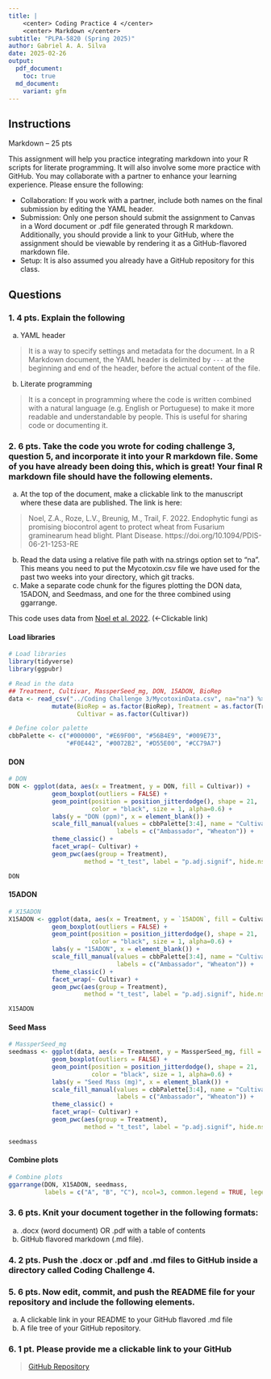 ```yaml
---
title: |
    <center> Coding Practice 4 </center> 
    <center> Markdown </center> 
subtitle: "PLPA-5820 (Spring 2025)"
author: Gabriel A. A. Silva
date: 2025-02-26
output:
  pdf_document:
    toc: true
  md_document:
    variant: gfm
---
```


## Instructions
Markdown – 25 pts

This assignment will help you practice integrating markdown into your R scripts for literate programming. It will also involve some more practice with GitHub. You may collaborate with a partner to enhance your learning experience. Please ensure the following:

- Collaboration: If you work with a partner, include both names on the final submission by editing the YAML header.
- Submission: Only one person should submit the assignment to Canvas in a Word document or .pdf file generated through R markdown. Additionally, you should provide a link to your GitHub, where the assignment should be viewable by rendering it as a GitHub-flavored markdown file. 
- Setup: It is also assumed you already have a GitHub repository for this class. 

## Questions
### 1. 4 pts. Explain the following
  a. YAML header
  
  > It is a way to specify settings and metadata for the document. In a R Markdown document, the YAML header is delimited by `---` at the beginning and end of the header, before the actual content of the file.
  
  b. Literate programming
  
  > It is a concept in programming where the code is written combined with a natural language (e.g. English or Portuguese) to make it more readable and understandable by people. This is useful for sharing code or documenting it.

### 2. 6 pts. Take the code you wrote for coding challenge 3, question 5, and incorporate it into your R markdown file. Some of you have already been doing this, which is great! Your final R markdown file should have the following elements.
  a. At the top of the document, make a clickable link to the manuscript where these data are published. The link is here:  
  
  > Noel, Z.A., Roze, L.V., Breunig, M., Trail, F. 2022. Endophytic fungi as promising biocontrol agent to protect wheat from Fusarium graminearum head blight. Plant Disease. https://doi.org/10.1094/PDIS-06-21-1253-RE
  
  b. Read the data using a relative file path with na.strings option set to “na”. This means you need to put the Mycotoxin.csv file we have used for the past two weeks into your directory, which git tracks. 
  c. Make a separate code chunk for the figures plotting the DON data, 15ADON, and Seedmass, and one for the three combined using ggarrange.


This code uses data from [Noel et al. 2022](https://doi.org/10.1094/PDIS-06-21-1253-RE). (<-Clickable link)

#### Load libraries

```r
# Load libraries
library(tidyverse)
library(ggpubr)

# Read in the data
## Treatment, Cultivar, MassperSeed_mg, DON, 15ADON, BioRep
data <- read_csv("../Coding Challenge 3/MycotoxinData.csv", na="na") %>% 
            mutate(BioRep = as.factor(BioRep), Treatment = as.factor(Treatment),
                   Cultivar = as.factor(Cultivar))

# Define color palette
cbbPalette <- c("#000000", "#E69F00", "#56B4E9", "#009E73",
                "#F0E442", "#0072B2", "#D55E00", "#CC79A7")
```

#### DON

```r
# DON
DON <- ggplot(data, aes(x = Treatment, y = DON, fill = Cultivar)) +
            geom_boxplot(outliers = FALSE) +
            geom_point(position = position_jitterdodge(), shape = 21,
                       color = "black", size = 1, alpha=0.6) +
            labs(y = "DON (ppm)", x = element_blank()) +
            scale_fill_manual(values = cbbPalette[3:4], name = "Cultivar",
                              labels = c("Ambassador", "Wheaton")) +
            theme_classic() +
            facet_wrap(~ Cultivar) +
            geom_pwc(aes(group = Treatment),
                     method = "t_test", label = "p.adj.signif", hide.ns = TRUE)

DON
```

#### 15ADON

```r
# X15ADON
X15ADON <- ggplot(data, aes(x = Treatment, y = `15ADON`, fill = Cultivar)) +
            geom_boxplot(outliers = FALSE) +
            geom_point(position = position_jitterdodge(), shape = 21,
                       color = "black", size = 1, alpha=0.6) +
            labs(y = "15ADON", x = element_blank()) +
            scale_fill_manual(values = cbbPalette[3:4], name = "Cultivar",
                              labels = c("Ambassador", "Wheaton")) +
            theme_classic() +
            facet_wrap(~ Cultivar) +
            geom_pwc(aes(group = Treatment),
                     method = "t_test", label = "p.adj.signif", hide.ns = TRUE)

X15ADON
```

#### Seed Mass

```r
# MassperSeed_mg
seedmass <- ggplot(data, aes(x = Treatment, y = MassperSeed_mg, fill = Cultivar)) +
            geom_boxplot(outliers = FALSE) +
            geom_point(position = position_jitterdodge(), shape = 21,
                       color = "black", size = 1, alpha=0.6) +
            labs(y = "Seed Mass (mg)", x = element_blank()) +
            scale_fill_manual(values = cbbPalette[3:4], name = "Cultivar",
                              labels = c("Ambassador", "Wheaton")) +
            theme_classic() +
            facet_wrap(~ Cultivar) +
            geom_pwc(aes(group = Treatment),
                     method = "t_test", label = "p.adj.signif", hide.ns = TRUE)

seedmass
```

#### Combine plots

```r
# Combine plots
ggarrange(DON, X15ADON, seedmass,
          labels = c("A", "B", "C"), ncol=3, common.legend = TRUE, legend = "bottom")
```

### 3. 6 pts. Knit your document together in the following formats: 
  a. .docx (word document) OR .pdf with a table of contents
  b. GitHub flavored markdown (.md file).

### 4. 2 pts. Push the .docx or .pdf and .md files to GitHub inside a directory called Coding Challenge 4. 

### 5. 6 pts. Now edit, commit, and push the README file for your repository and include the following elements.
  a. A clickable link in your README to your GitHub flavored .md file
  b. A file tree of your GitHub repository. 

### 6. 1 pt. Please provide me a clickable link to your GitHub

> [GitHub Repository](https://github.com/bielasilva/PLPA-5820-SP2025/)
